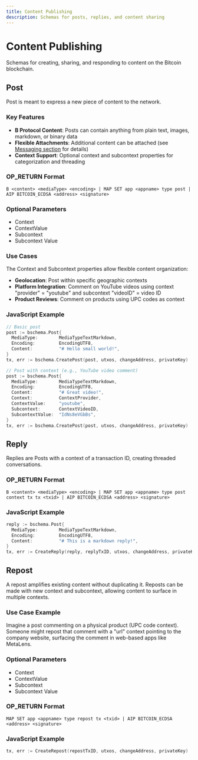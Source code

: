 ```yaml
---
title: Content Publishing
description: Schemas for posts, replies, and content sharing
---
```


# Content Publishing

Schemas for creating, sharing, and responding to content on the Bitcoin blockchain.

## Post

Post is meant to express a new piece of content to the network.

### Key Features

- **B Protocol Content**: Posts can contain anything from plain text, images, markdown, or binary data
- **Flexible Attachments**: Additional content can be attached (see [Messaging section](/docs/schemas/messaging) for details)
- **Context Support**: Optional context and subcontext properties for categorization and threading

### OP_RETURN Format

```
B <content> <mediaType> <encoding> | MAP SET app <appname> type post | AIP BITCOIN_ECDSA <address> <signature>
```

### Optional Parameters

- Context
- ContextValue
- Subcontext
- Subcontext Value

### Use Cases

The Context and Subcontext properties allow flexible content organization:

- **Geolocation**: Post within specific geographic contexts
- **Platform Integration**: Comment on YouTube videos using context "provider" = "youtube" and subcontext "videoID" = video ID
- **Product Reviews**: Comment on products using UPC codes as context

### JavaScript Example

```go
// Basic post
post := bschema.Post{
  MediaType:        MediaTypeTextMarkdown,
  Encoding:         EncodingUTF8,
  Content:          "# Hello small world!",
}
tx, err := bschema.CreatePost(post, utxos, changeAddress, privateKey)

// Post with context (e.g., YouTube video comment)
post := bschema.Post{
  MediaType:        MediaTypeTextMarkdown,
  Encoding:         EncodingUTF8,
  Content:          "# Great video!",
  Context:          ContextProvider,
  ContextValue:     "youtube",
  Subcontext:       ContextVideoID,
  SubcontextValue:  "IdNs8eVGbBs",
}
tx, err := bschema.CreatePost(post, utxos, changeAddress, privateKey)
```

## Reply

Replies are Posts with a context of a transaction ID, creating threaded conversations.

### OP_RETURN Format

```
B <content> <mediaType> <encoding> | MAP SET app <appname> type post context tx tx <txid> | AIP BITCOIN_ECDSA <address> <signature>
```

### JavaScript Example

```go
reply := bschema.Post{
  MediaType:        MediaTypeTextMarkdown,
  Encoding:         EncodingUTF8,
  Content:          "# This is a markdown reply!",
}
tx, err := CreateReply(reply, replyTxID, utxos, changeAddress, privateKey)
```

## Repost

A repost amplifies existing content without duplicating it. Reposts can be made with new context and subcontext, allowing content to surface in multiple contexts.

### Use Case Example

Imagine a post commenting on a physical product (UPC code context). Someone might repost that comment with a "url" context pointing to the company website, surfacing the comment in web-based apps like MetaLens.

### Optional Parameters

- Context
- ContextValue
- Subcontext
- Subcontext Value

### OP_RETURN Format

```
MAP SET app <appname> type repost tx <txid> | AIP BITCOIN_ECDSA <address> <signature>
```

### JavaScript Example

```go
tx, err := CreateRepost(repostTxID, utxos, changeAddress, privateKey)
```